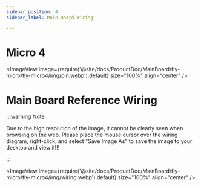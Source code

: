 ```yaml
---
sidebar_position: 4
sidebar_label: Main Board Wiring

---
```


# Micro 4

<ImageView image={require('@site/docs/ProductDoc/MainBoard/fly-micro/fly-micro4/img/pin.webp').default} size="100%" align="center" />

# Main Board Reference Wiring

:::warning Note

Due to the high resolution of the image, it cannot be clearly seen when browsing on the web. Please place the mouse cursor over the wiring diagram, right-click, and select "Save Image As" to save the image to your desktop and view it!!!

:::

<ImageView image={require('@site/docs/ProductDoc/MainBoard/fly-micro/fly-micro4/img/wiring.webp').default} size="100%" align="center" />